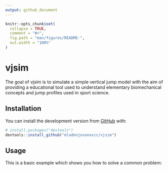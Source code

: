 ```yaml
---
output: github_document
---
```


<!-- README.md is generated from README.Rmd. Please edit that file -->

```r
knitr::opts_chunk$set(
  collapse = TRUE,
  comment = "#>",
  fig.path = "man/figures/README-",
  out.width = "100%"
)
```

# vjsim

<!-- badges: start -->
<!-- badges: end -->

The goal of vjsim is to simulate a simple vertical jump model with the aim of providing a educational tool used to understand elementary biomechanical concepts and jump profiles used in sport science. 

## Installation

You can install the development version from [GitHub](https://github.com/) with:

``` r
# install.packages("devtools")
devtools::install_github("mladenjovanovic/vjsim")
```

## Usage

This is a basic example which shows you how to solve a common problem:
